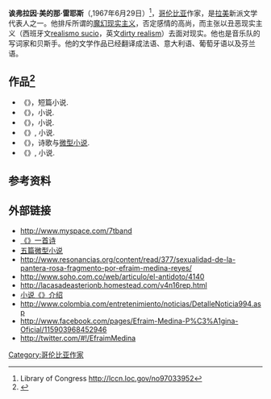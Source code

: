 {{Link style|time=2015-12-12T05:12:14+00:00}}
{{Infobox writer <!-- 本模板详细信息请见 [[:Template:Infobox_Writer/doc|:Template:Infobox Writer/doc]]。 -->
| name         = '''诶弗拉因·美的那·雷耶斯'''
{{lang|es|[[Efraim_Medina_Reyes|Efraim Medina Reyes]]}}
| image        = 
| birthdate    = {{Birth date and age|1967|6|29}}
| birthplace   = [[卡塔赫纳_(哥伦比亚)|卡塔赫纳]]{{COL}}
| occupation   = [[小说家|小说家]]，[[记者|记者]]，[[诗人|诗人]]
| nationality  = 哥伦比亚
}}

'''诶弗拉因·美的那·雷耶斯'''（{{lang|es|'''Efraim Medina Reyes'''}},1967年6月29日）<ref>Library of Congress http://lccn.loc.gov/no97033952</ref>，[[哥伦比亚|哥伦比亚]]作家，是[[拉美|拉美]]新派文学代表人之一。他排斥所谓的[[魔幻现实主义|魔幻现实主义]]，否定感情的高尚，而主张以丑恶现实主义（西班牙文[[:es:Realismo_sucio|realismo sucio]]，英文[[:en:Dirty_realism|dirty realism]]）去面对现实。他也是{{lang|es|'''[http://www.myspace.com/7tband 7 Torpes]'''}}音乐队的写词家和贝斯手。他的文学作品已经翻译成法语、意大利语、葡萄牙语以及芬兰语。


==作品<ref>{{Cite web |url=http://openlibrary.org/authors/OL430661A/Efraim_Medina_Reyes |title=Open Library |accessdate=2013-02-03 |archive-date=2012-10-18 |archive-url=https://web.archive.org/web/20121018184304/http://openlibrary.org/authors/OL430661A/Efraim_Medina_Reyes |dead-url=no }}</ref>==

*《{{lang|es|Cinema árbol y otros cuentos}}》，短篇小说.  {{es}}
*《{{lang|es|Érase una vez el amor pero tuve que matarlo}}》，小说. {{es}}
*《{{lang|es|Técnicas de masturbación entre Batman y Robin}}》，小说. {{es}}
*《{{lang|es|Sexualidad de la pantera rosa}}》, 小说. {{es}}
*《{{lang|es|Pistoleros/Putas y dementes (Greatest Hits)}}》，诗歌与[[微型小说|微型小说]]. {{es}}
*《{{lang|es|Lo que todavía no sabes del pez hielo}}》, 小说. {{es}}

==参考资料==
{{Reflist|colonnes=1}}

==外部链接==
*http://www.myspace.com/7tband{{Wayback|url=http://www.myspace.com/7tband |date=20130709001001 }} {{es}}
*[https://web.archive.org/web/20111005091941/http://www.laesquinadelcine.com/publicaciones/paredilla/efraim-medina.html 《{{lang|es|Yesterday}}》一首诗] {{es}}
*[http://www.resonancias.org/content/read/778/cinco-textos-cortos-ineditos-de-efraim-medina-reyes 五篇微型小说]{{Wayback|url=http://www.resonancias.org/content/read/778/cinco-textos-cortos-ineditos-de-efraim-medina-reyes |date=20111002011957 }} {{es}}
*http://www.resonancias.org/content/read/377/sexualidad-de-la-pantera-rosa-fragmento-por-efraim-medina-reyes/{{Wayback|url=http://www.resonancias.org/content/read/377/sexualidad-de-la-pantera-rosa-fragmento-por-efraim-medina-reyes/ |date=20111002012021 }} {{es}}
*http://www.soho.com.co/web/articulo/el-antidoto/4140{{Wayback|url=http://www.soho.com.co/web/articulo/el-antidoto/4140 |date=20120325124242 }} {{es}}
*http://lacasadeasterionb.homestead.com/v4n16rep.html{{Wayback|url=http://lacasadeasterionb.homestead.com/v4n16rep.html |date=20171008200803 }} {{es}}
*[https://web.archive.org/web/20120312072809/http://www.literaturas.com/v010/sec0402/libros/res0402-04.htm 小说《{{lang|es|Técnicas de masturbación entre Batman y Robin}}》介绍] {{es}}
*http://www.colombia.com/entretenimiento/noticias/DetalleNoticia994.asp{{Wayback|url=http://www.colombia.com/entretenimiento/noticias/DetalleNoticia994.asp |date=20110713204749 }} {{es}}
*http://www.facebook.com/pages/Efraim-Medina-P%C3%A1gina-Oficial/115903968452946{{Wayback|url=http://www.facebook.com/pages/Efraim-Medina-P%C3%A1gina-Oficial/115903968452946 |date=20170415053828 }} {{es}}
*http://twitter.com/#!/EfraimMedina{{Wayback|url=http://twitter.com/#!/EfraimMedina |date=20151231151034 }} {{es}}

[[Category:哥伦比亚作家|Category:哥伦比亚作家]]